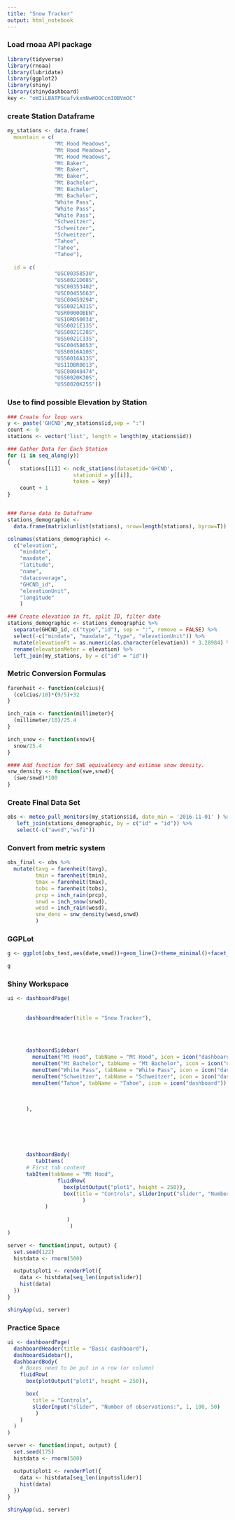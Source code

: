 ```yaml
---
title: "Snow Tracker"
output: html_notebook
---
```


 
### Load rnoaa API package
```r
library(tidyverse)
library(rnoaa)
library(lubridate)
library(ggplot2)
library(shiny)
library(shinydashboard)
key <- "oWIiLBATPGoafvkxmNwWOOCcmIOBVmOC"
```

### create Station Dataframe
```r
my_stations <- data.frame(
  mountain = c(
               "Mt Hood Meadows",
               "Mt Hood Meadows",
               "Mt Hood Meadows", 
               "Mt Baker",
               "Mt Baker",
               "Mt Baker",
               "Mt Bachelor",
               "Mt Bachelor",
               "Mt Bachelor",
               "White Pass",
               "White Pass",
               "White Pass",
               "Schweitzer",
               "Schweitzer",
               "Schweitzer",
               "Tahoe",
               "Tahoe",
               "Tahoe"),
  
  id = c(
               "USC00358530",
               "USS0021D08S",
               "USC00353402",
               "USC00455663",
               "USC00459294",
               "USS0021A31S",
               "USR0000OBEN",
               "US1ORDS0034",
               "USS0021E13S",
               "USS0021C28S",
               "USS0021C33S",
               "USC00458653",
               "USS0016A10S",
               "USS0016A13S",
               "US1IDBR0013",
               "USC00048474",
               "USS0020K30S",
               "USS0020K25S"))
```

### Use to find possible Elevation by Station
```r
### Create for loop vars
y <- paste('GHCND',my_stations$id,sep = ":")
count <- 0
stations <- vector('list', length = length(my_stations$id))

### Gather Data for Each Station
for (i in seq_along(y))
{
    stations[[i]] <- ncdc_stations(datasetid='GHCND', 
                     stationid = y[[i]],
                     token = key)
    count + 1
}


### Parse data to Dataframe
stations_demographic <- 
  data.frame(matrix(unlist(stations), nrow=length(stations), byrow=T))

colnames(stations_demographic) <- 
  c("elevation", 
    "mindate", 
    "maxdate", 
    "latitude", 
    "name", 
    "datacoverage", 
    "GHCND_id", 
    "elevationUnit", 
    "longitude"
    )

### Create elevation in ft, split ID, filter date
stations_demographic <- stations_demographic %>% 
  separate(GHCND_id, c("type","id"), sep = ":", remove = FALSE) %>% 
  select(-c("mindate", "maxdate", "type", "elevationUnit")) %>% 
  mutate(elevationFt = as.numeric(as.character(elevation)) * 3.28984) %>% 
  rename(elevationMeter = elevation) %>% 
  left_join(my_stations, by = c("id" = "id"))

```


### Metric Conversion Formulas
```r
farenheit <- function(celcius){
  (celcius/10)*(9/5)+32
}

inch_rain <- function(millimeter){
  (millimeter/10)/25.4
}

inch_snow <- function(snow){
  snow/25.4
}

#### Add function for SWE equivalency and estimae snow density.
snw_density <- function(swe,snwd){
  (swe/snwd)*100
}


```

### Create Final Data Set
```r

obs <- meteo_pull_monitors(my_stations$id, date_min = '2016-11-01' ) %>% 
   left_join(stations_demographic, by = c("id" = "id")) %>% 
   select(-c("awnd","wsfi"))


```

### Convert from metric system
```r

obs_final <- obs %>% 
  mutate(tavg = farenheit(tavg),
         tmin = farenheit(tmin),
         tmax = farenheit(tmax),
         tobs = farenheit(tobs),
         prcp = inch_rain(prcp),
         snwd = inch_snow(snwd),
         wesd = inch_rain(wesd),
         snw_dens = snw_density(wesd,snwd)
         )


```

### GGPLot
```r
g <- ggplot(obs_test,aes(date,snwd))+geom_line()+theme_minimal()+facet_grid(.~name)

g

```


### Shiny Workspace
```r
ui <- dashboardPage(
  
  
      dashboardHeader(title = "Snow Tracker"),
      
      
      
      
      dashboardSidebar(
        menuItem("Mt Hood", tabName = "Mt Hood", icon = icon("dashboard")),
        menuItem("Mt Bachelor", tabName = "Mt Bachelor", icon = icon("dashboard")),
        menuItem("White Pass", tabName = "White Pass", icon = icon("dashboard")),
        menuItem("Schweitzer", tabName = "Schweitzer", icon = icon("dashboard")),
        menuItem("Tahoe", tabName = "Tahoe", icon = icon("dashboard"))
        
        
        
      ),
      
      
      
      
      
      
      dashboardBody(
         tabItems(
      # First tab content
      tabItem(tabName = "Mt Hood",
                fluidRow(
                  box(plotOutput("plot1", height = 250)),
                  box(title = "Controls", sliderInput("slider", "Number of observations:", 1, 100, 50))
                        )
            ) 
      
                   )
                    )
)

server <- function(input, output) {
  set.seed(122)
  histdata <- rnorm(500)

  output$plot1 <- renderPlot({
    data <- histdata[seq_len(input$slider)]
    hist(data)
  })
}

shinyApp(ui, server)

```
### Practice Space
```r
ui <- dashboardPage(
  dashboardHeader(title = "Basic dashboard"),
  dashboardSidebar(),
  dashboardBody(
    # Boxes need to be put in a row (or column)
    fluidRow(
      box(plotOutput("plot1", height = 250)),

      box(
        title = "Controls",
        sliderInput("slider", "Number of observations:", 1, 100, 50)
         )
    )
  )
)

server <- function(input, output) {
  set.seed(175)
  histdata <- rnorm(500)

  output$plot1 <- renderPlot({
    data <- histdata[seq_len(input$slider)]
    hist(data)
  })
}

shinyApp(ui, server)
```

